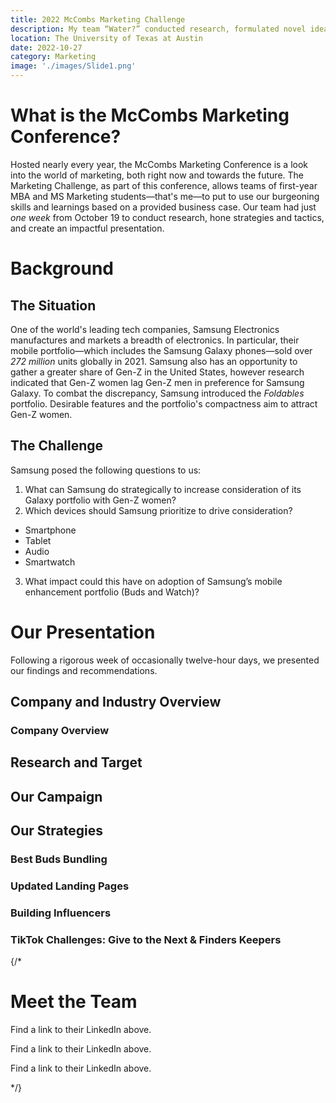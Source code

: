 ```yaml
---
title: 2022 McCombs Marketing Challenge
description: My team “Water?” conducted research, formulated novel ideas and marketing campaigns, and presented our solutions at the 2022 McCombs Marketing Challenge, earning a spot in the top four as finalists.
location: The University of Texas at Austin
date: 2022-10-27
category: Marketing
image: './images/Slide1.png'
---
```






# What is the McCombs Marketing Conference?

Hosted nearly every year, the McCombs Marketing Conference is a look into the world of marketing, both right now and towards the future. The Marketing Challenge, as part of this conference, allows teams of first-year MBA and MS Marketing students—that's me—to put to use our burgeoning skills and learnings based on a provided business case. Our team had just *one week* from October 19 to conduct research, hone strategies and tactics, and create an impactful presentation.

# Background

## The Situation

One of the world's leading tech companies, Samsung Electronics manufactures and markets a breadth of electronics. In particular, their mobile portfolio—which includes the Samsung Galaxy phones—sold over *272 million* units globally in 2021. Samsung also has an opportunity to gather a greater share of Gen-Z in the United States, however research indicated that Gen-Z women lag Gen-Z men in preference for Samsung Galaxy. To combat the discrepancy, Samsung introduced the *Foldables* portfolio. Desirable features and the portfolio's compactness aim to attract Gen-Z women.

## The Challenge

Samsung posed the following questions to us:

1. What can Samsung do strategically to increase consideration of its Galaxy portfolio with Gen-Z women?
2. Which devices should Samsung prioritize to drive consideration?
 - Smartphone
 - Tablet
 - Audio
 - Smartwatch
3. What impact could this have on adoption of Samsung’s mobile enhancement portfolio (Buds and Watch)?

# Our Presentation

Following a rigorous week of occasionally twelve-hour days, we presented our findings and recommendations.

## Company and Industry Overview

### Company Overview

<BlurHashPicture
    src={Slide4}
    alt='idk'
/>

<BlurHashPicture
    src={Slide5}
    alt='idk'
/>

<BlurHashPicture
    src={Slide6}
    alt='idk'
/>

## Research and Target
<BlurHashPicture
    src={Slide8}
    alt='idk'
/>

<BlurHashPicture
    src={Slide12}
    alt='idk'
/>

<BlurHashPicture
    src={Slide13}
    alt='idk'
/>

## Our Campaign
<BlurHashPicture
    src={Slide15}
    alt='idk'
/>

## Our Strategies

### Best Buds Bundling
<BlurHashPicture
    src={Slide16}
    alt='idk'
/>


### Updated Landing Pages
<BlurHashPicture
    src={Slide17}
    alt='idk'
/>


### Building Influencers
<BlurHashPicture
    src={Slide19}
    alt='idk'
/>

### TikTok Challenges: Give to the Next & Finders Keepers
<BlurHashPicture
    src={Slide20}
    alt='idk'
/>



{/*

# Meet the Team

<!--<h3 className='flex items-center'>Abby Nichols<a href='#'><Icon name='simple-icons:linkedin' class='w-7 h-7 ml-4'/></a></h3>-->

Find a link to their LinkedIn above.


<!--<h3 className='flex items-center'>Michael Opiela<a href='#'><Icon name='simple-icons:linkedin' class='w-7 h-7 ml-4'/></a></h3>-->

Find a link to their LinkedIn above.


<!--<h3 className='flex items-center'>Erika Campoverde<a href='#'><Icon name='simple-icons:linkedin' class='w-7 h-7 ml-4'/></a></h3>-->

Find a link to their LinkedIn above.


*/}

